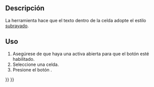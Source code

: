 <languages/>

{{Docnav
|[[Spreadsheet_StyleItalic/es|Estilo Cursiva]]
|[[Spreadsheet_SetAlias/es|Establecer Alias]]
|[[Spreadsheet_Workbench/es|Hoja de cálculo]]
|IconL=Spreadsheet_StyleItalic.svg
|IconR=Spreadsheet_SetAlias.svg
|IconC=Workbench_Spreadsheet.svg
}}

<div class="mw-translate-fuzzy">
{{GuiCommand
|Name=Spreadsheet StyleUnderline
|Name/es=Hoja de cálculo EstiloSubrayado
|MenuLocation=Spreadsheet → Estilo → Texto subrayado
|Workbenches=[[Spreadsheet_Workbench/es|Hoja de cálculo]]
|Version=0.17
}}
</div>

<span id="Description"></span>
==Descripción==

<div class="mw-translate-fuzzy">
La herramienta {{Button|[[File:Spreadsheet_StyleUnderline.svg|16px]] [[Spreadsheet_StyleUnderline/es|Hoja de cálculo]]}} hace que el texto dentro de la celda adopte el estilo <u>subrayado</u>.
</div>

<span id="Usage"></span>
==Uso==

<div class="mw-translate-fuzzy">
# Asegúrese de que haya una {{Button|[[File:Spreadsheet_CreateSheet.svg|16px]] [[Spreadsheet_CreateSheet/es|hoja de cálculo]]}} activa abierta para que el botón esté habilitado.
# Seleccione una celda.
# Presione el botón {{Button|[[File:Spreadsheet_StyleUnderline.svg|16px]] [[Spreadsheet_StyleUnderline/es|Hoja de cálculo EstiloSubrayado]]}}.
</div>


{{Docnav
|[[Spreadsheet_StyleItalic/es|Estilo Cursiva]]
|[[Spreadsheet_SetAlias/es|Establecer Alias]]
|[[Spreadsheet_Workbench/es|Hoja de cálculo]]
|IconL=Spreadsheet_StyleItalic.svg
|IconR=Spreadsheet_SetAlias.svg
|IconC=Workbench_Spreadsheet.svg
}}

{{Spreadsheet_Tools_navi{{#translation:}}}}
{{Userdocnavi{{#translation:}}}}
